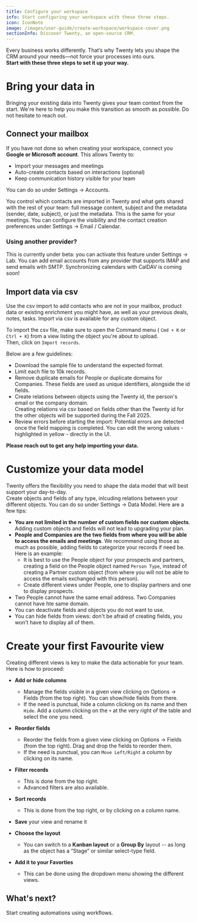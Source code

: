 ```yaml
---
title: Configure your workspace
info: Start configuring your workspace with these three steps.
icon: IconNote
image: /images/user-guide/create-workspace/workspace-cover.png
sectionInfo: Discover Twenty, an open-source CRM.
---
```


Every business works differently. That’s why Twenty lets you shape the CRM around your needs—not force your processes into ours.  
**Start with these three steps to set it up your way.**

# Bring your data in
Bringing your existing data into Twenty gives your team context from the start. 
We're here to help you make this transition as smooth as possible. Do not hesitate to reach out.

## Connect your mailbox
If you have not done so when creating your workspace, connect you **Google or Microsoft account**. This allows Twenty to:
- Import your messages and meetings
- Auto-create contacts based on interactions (optional)
- Keep communication history visible for your team

You can do so under Settings → Accounts.

You control which contacts are imported in Twenty and what gets shared with the rest of your team: full message content, subject and the metadata (sender, date, subject), or just the metadata. This is the same for your meetings.
You can configure the visibility and the contact creation preferences under Settings → Email / Calendar.

### Using another provider?
This is currently under beta: you can activate this feature under Settings → Lab.
You can add email accounts from any provider that supports IMAP and send emails with SMTP. Synchronizing calendars with CalDAV is coming soon!


## Import data via csv
Use the csv import to add contacts who are not in your mailbox, product data or existing enrichment you might have, as well as your previous deals, notes, tasks.
Import via csv is available for any custom object.

To import the csv file, make sure to open the Command menu ( ```Cmd + K``` or ```Ctrl + K```) from a view listing the object you're about to upload.  
Then, click on ```Import records```. 

Below are a few guidelines:

- Download the sample file to understand the expected format.
- Limit each file to 10k records.
- Remove duplicate emails for People or duplicate domains for Companies. These fields are used as unique identifiers, alongside the id fields.
- Create relations between objects using the Twenty id, the person's email or the company domain.  
Creating relations via csv based on fields other than the Twenty id for the other objects will be supported during the Fall 2025. 
- Review errors before starting the import: Potential errors are detected once the field mapping is completed. You can edit the wrong values - highlighted in yellow - directly in the UI.  

**Please reach out to get any help importing your data.**

# Customize your data model
Twenty offers the flexibility you need to shape the data model that will best support your day-to-day.   
Create objects and fields of any type, inlcuding relations between your different objects. You can do so under Settings → Data Model.
Here are a few tips:
- **You are not limited in the number of custom fields nor custom objects**. Adding custom objects and fields will not lead to upgrading your plan.
- **People and Companies are the two fields from where you will be able to access the emails and meetings**. We recommend using those as much as possible, adding fields to categorize your records if need be. Here is an example:
  - It is best to use the People object for your prospects and partners, creating a field on the People object named ```Person Type```, instead of creating a Partner custom object (from where you will not be able to access the emails exchanged with this person).
  - Create different views under People, one to display partners and one to display prospects. 
- Two People cannot have the same email address. Two Companies cannot have hte same domain. 
- You can deactivate fields and objects you do not want to use.
- You can hide fields from views: don't be afraid of creating fields, you won't have to display all of them.

# Create your first Favourite view
Creating different views is key to make the data actionable for your team.
Here is how to proceed:
-  **Add or hide columns**
    - Manage the fields visible in a given view clicking on Options  → Fields (from the top right). You can show/hide fields from there.
    - If the need is punctual, hide a column clicking on its name and then ```Hide```. Add a column clicking on the ```+``` at the very right of the table and select the one you need.

- **Reorder fields**
    - Reorder the fields from a given view clicking on Options  → Fields (from the top right). Drag and drop the fields to reorder them. 
    - If the need is punctual, you can ```Move Left/Right``` a column by clicking on its name.

- **Filter records**
    - This is done from the top right.
    - Advanced filters are also available.

- **Sort records**
    - This is done from the top right, or by clicking on a column name.  

-  **Save** your view and rename it

-  **Choose the layout** 
    - You can switch to a **Kanban layout** or a **Group By** layout -- as long as the object has a “Stage” or similar select-type field.  
-  **Add it to your Favorties** 
    - This can be done using the dropdown menu showing the different views.


## What's next?
Start creating automations using <ArticleLink href="https://twenty.com/user-guide/section/integrations/getting-started-workflows">workflows</ArticleLink>.
<ArticleEditContent></ArticleEditContent>
